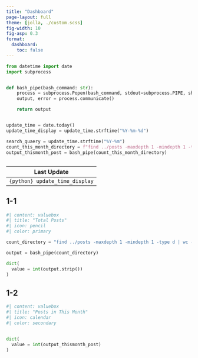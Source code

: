 ```yaml
---
title: "Dashboard"
page-layout: full
theme: [jolla, ./custom.scss]
fig-width: 10
fig-asp: 0.3
format:
  dashboard:
    toc: false
---
```



```python
from datetime import date
import subprocess


def bash_pipe(bash_command: str):
    process = subprocess.Popen(bash_command, stdout=subprocess.PIPE, shell=True)
    output, error = process.communicate()

    return output


update_time = date.today()
update_time_display = update_time.strftime("%Y-%m-%d")
```

```python
search_quaery = update_time.strftime("%Y-%m")
count_this_month_directory = f"find ../posts -maxdepth 1 -mindepth 1 -type d | grep {search_quaery} | wc -l"
output_thismonth_post = bash_pipe(count_this_month_directory)
```

## {.sidebar}

|Last Update|
|---|
|`{python} update_time_display`|


## 1-1 {orientation="columns"}

```python
#| content: valuebox
#| title: "Total Posts"
#| icon: pencil
#| color: primary

count_directory = "find ../posts -maxdepth 1 -mindepth 1 -type d | wc -l"

output = bash_pipe(count_directory)

dict(
  value = int(output.strip())
)

```

## 1-2 {orientation="columns"}

```python
#| content: valuebox
#| title: "Posts in This Month"
#| icon: calendar
#| color: secondary


dict(
  value = int(output_thismonth_post)
)

```
